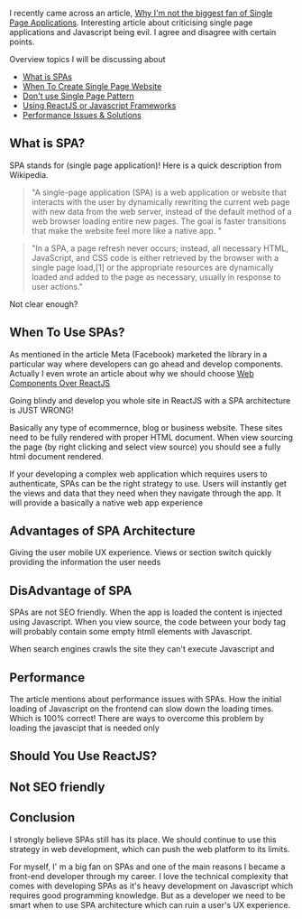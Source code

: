 
I recently came across an article, [Why I'm not the biggest fan of Single Page Applications](https://www.matuzo.at/blog/2023/single-page-applications-criticism/). 
Interesting article about criticising single page applications and Javascript being evil. I agree and disagree with
certain points.

Overview topics I will be discussing about

- [What is SPAs](#user-content-low-row)
- [When To Create Single Page Website](#user-content-low-row)
- [Don't use Single Page Pattern](#user-content-low-row)
- [Using ReactJS or Javascript Frameworks](#user-content-low-row)
- [Performance Issues & Solutions](#user-content-low-row)

## What is SPA?

SPA stands for (single page application)! Here is a quick description from Wikipedia.

> "A single-page application (SPA) is a web application or website that interacts with the user by dynamically rewriting the current web page with new data from the web server, instead of the default method of a web browser loading entire new pages. The goal is faster transitions that make the website feel more like a native app. "

> "In a SPA, a page refresh never occurs; instead, all necessary HTML, JavaScript, and CSS code is either retrieved by the browser with a single page load,[1] or the appropriate resources are dynamically loaded and added to the page as necessary, usually in response to user actions."

Not clear enough?

<LiteYouTubeEmbed id="xfGciVdbktI" title="What Is A Single Page Application?" />

## When To Use SPAs?

As mentioned in the article Meta (Facebook) marketed the library in a particular way where developers can go ahead and develop
components. Actually I even wrote an article about why we should choose [Web Components Over ReactJS](https://jgsolutions.ca/posts/reactjs-vs-web-components/)

Going blindy and develop you whole site in ReactJS with a SPA architecture is JUST WRONG!

Basically any type of ecommernce, blog or business website. These sites need to be fully rendered with proper
HTML document. When view sourcing the page (by right clicking and select view source) you should see a fully html document rendered.

If your developing a complex web application which requires users to authenticate, SPAs can be the right strategy to use. Users will instantly get the views
and data that they need when they navigate through the app. It will provide a basically a native web app experience

## Advantages of SPA Architecture

Giving the user mobile UX experience. Views or section switch quickly providing the information the user needs

## DisAdvantage of SPA 

SPAs are not SEO friendly. When the app is loaded the content is injected using Javascript. When you view source, the code between your body
tag will probably contain some empty htmll elements with Javascript.

When search engines crawls the site they can't execute Javascript and 

## Performance

The article mentions about performance issues with SPAs. How the initial loading of Javascript on the frontend can slow down the loading
times. Which is 100% correct! There are ways to overcome this problem by loading the javascipt that is needed only
## Should You Use ReactJS?

## Not SEO friendly


## Conclusion
I strongly believe SPAs still has its place. We should continue to use this strategy in web development, which can push the
web platform to its limits.
 
For myself, I' m a big fan on SPAs and one of the main reasons I became a front-end developer through my career. 
I love the technical complexity that comes with developing SPAs as it's heavy development on Javascript which requires
good programming knowledge. But as a developer we need to be smart when to use SPA architecture which can ruin a user's UX experience.
